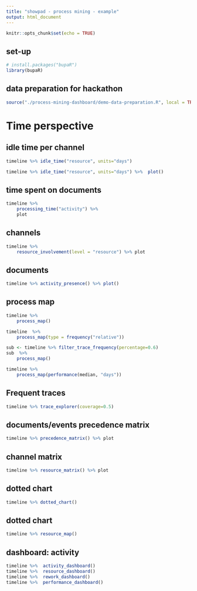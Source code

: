 ```yaml
---
title: "showpad - process mining - example"
output: html_document
---
```


```r
knitr::opts_chunk$set(echo = TRUE)
```

## set-up

```r
# install.packages("bupaR")
library(bupaR)
```

## data preparation for hackathon

```r
source("./process-mining-dashboard/demo-data-preparation.R", local = TRUE)

```


# Time perspective

## idle time per channel

```r
timeline %>% idle_time("resource", units="days")

timeline %>% idle_time("resource", units="days") %>%  plot()

```
## time spent on documents

```r
timeline %>% 
    processing_time("activity") %>%
    plot
```
## channels
```r
timeline %>%
    resource_involvement(level = "resource") %>% plot
```


## documents

```r
timeline %>% activity_presence() %>% plot()
```
## process map

```r
timeline %>%
    process_map()
```



```r
timeline  %>%
    process_map(type = frequency("relative"))
```
```r

sub <- timeline %>% filter_trace_frequency(percentage=0.6)
sub  %>%
    process_map()
```

```r
timeline %>%
    process_map(performance(median, "days"))
```


## Frequent traces

```r
timeline %>% trace_explorer(coverage=0.5)
```
## documents/events precedence matrix 

```r
timeline %>% precedence_matrix() %>% plot
```
## channel matrix
```r
timeline %>% resource_matrix() %>% plot
```

## dotted chart

```r
timeline %>% dotted_chart()


```

## dotted chart

```r
timeline %>% resource_map()


```


## dashboard: activity

```r
timeline %>%  activity_dashboard()
timeline %>%  resource_dashboard()
timeline %>%  rework_dashboard()
timeline %>%  performance_dashboard()
```

